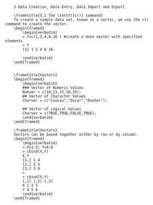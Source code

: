 		5 Data Creation, Data Entry, Data Import and Export

<p>


 		\frametitle{5.1 The \texttt{c()} command}
 		To create a simple data set, known as a vector, we use the c() command to create the vector.
 		\begin{framed}
 			\begin{verbatim}
 			> Y=c(1,2,4,8,16 ) #create a data vector with specified elements
 			> Y
 			[1] 1 2 4 8 16
 			
 			\end{verbatim}
 		\end{framed}
 		
<p>

 		\frametitle{Vectors}
 		\begin{framed}
 			\begin{verbatim}
 			### Vector of Numeric Values
 			Numvec = c(10,13,15,19,25);
 			## Vector of Character Values
 			Charvec = c("LouLou","Oscar","Rasher");
 			
 			## Vector of Logical Values
 			Charvec = c(TRUE,TRUE,FALSE,TRUE);
 			\end{verbatim}
 		\end{framed}
<p>

 		\frametitle{Vectors}	
 		Vectors can be bound together either by row or by column.
 		\begin{framed}
 			\begin{verbatim}
 			> X=1:3; Y=4:6
 			> cbind(X,Y)
 			X Y
 			[1,] 1 4
 			[2,] 2 5
 			[3,] 3 6
 			>
 			> rbind(X,Y)
 			[,1] [,2] [,3]
 			X 1 2 3
 			Y 4 5 6
 			\end{verbatim}
 		\end{framed}
<p>
